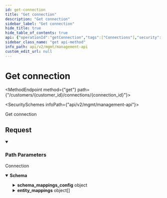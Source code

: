 ```yaml
---
id: get-connection
title: "Get connection"
description: "Get connection"
sidebar_label: "Get connection"
hide_title: true
hide_table_of_contents: true
api: {"operationId":"getConnection","tags":["Connections"],"security":[{"x-api-key":[]}],"responses":{"200":{"description":"Connection","content":{"application/json":{"schema":{"allOf":[{"type":"object","properties":{"id":{"type":"string","example":"e888cedf-e9d0-42c5-9485-2d72984faef2"},"application_id":{"type":"string","example":"d8ceb3ff-8b7f-4fa7-b8de-849292f6ca69"},"customer_id":{"type":"string","example":"my-customer-1"},"provider_id":{"type":"string","example":"677fcfca-cf89-4387-a189-71c885be67bc"},"provider_name":{"type":"string","enum":["hubspot","salesforce","pipedrive","zendesk_sell","ms_dynamics_365_sales","zoho_crm","capsule","outreach","gong","apollo","salesloft","intercom","linear","clearbit","6sense","marketo","salesforce_marketing_cloud_account_engagement","slack"],"example":"hubspot","title":"provider_name"},"category":{"type":"string","enum":["crm","engagement","enrichment","marketing_automation","no_category"],"example":"crm","title":"category"},"instance_url":{"type":"string","example":"https://app.hubspot.com/contacts/123456","description":"Instance URL for the connected customer."},"schema_mappings_config":{"description":"This is for field mappings when you data model using [Objects](https://docs.supaglue.com/platform/objects/overview#schemas). The field mappings here are set by your customers using the [Field Mappings API](https://docs.supaglue.com/api/v2/mgmt/update-object-field-mappings).","type":"object","properties":{"common_objects":{"type":"array","items":{"type":"object","properties":{"object":{"type":"string","example":"Contact__c"},"field_mappings":{"type":"array","items":{"type":"object","properties":{"schema_field":{"type":"string","example":"apolla_first_name"},"mapped_field":{"type":"string","example":"FirstName"}},"required":["schema_field"],"title":"object_field_mapping"}}},"required":["object","field_mappings"]}},"standard_objects":{"type":"array","items":{"type":"object","properties":{"object":{"type":"string","example":"Contact"},"field_mappings":{"type":"array","items":{"type":"object","properties":{"schema_field":{"type":"string","example":"apolla_first_name"},"mapped_field":{"type":"string","example":"FirstName"}},"required":["schema_field"],"title":"object_field_mapping"}}},"example":null,"required":["object","field_mappings"]}}}},"entity_mappings":{"type":"array","description":"This is for object/field mappings when you data model using [Entities](https://docs.supaglue.com/platform/entities/overview#entity-mapping). The object/field mappings here are set by your customers using the [Entity Mappings API](https://docs.supaglue.com/api/v2/mgmt/upsert-entity-mapping).","items":{"type":"object","properties":{"entity_id":{"type":"string"},"object":{"type":"object","properties":{"type":{"type":"string","enum":["standard","custom"]},"name":{"type":"string"}},"required":["type","name"],"title":"standard_or_custom_object"},"field_mappings":{"type":"array","items":{"type":"object","properties":{"entity_field":{"type":"string","description":"The name of the field in your application.","example":"apolla_first_name"},"mapped_field":{"type":"string","description":"The name of the field in your customer's third-party Provider tool (e.g. Salesforce).","example":"FirstName"}},"required":["entity_field","mapped_field"],"title":"entity_field_mapping"}}},"required":["entity_id"],"title":"connection_entity_mapping"},"example":[]}},"required":["id","application_id","customer_id","provider_id","provider_name","category","instance_url"],"title":"connection"},{"type":"object","properties":{"user_id":{"type":"string","description":"The id of the user associated with this connection. This is sometimes also known as the owner."}}}]}}}}},"description":"Get connection","parameters":[{"name":"customer_id","in":"path","required":true,"schema":{"type":"string"}},{"name":"connection_id","in":"path","required":true,"schema":{"type":"string"}}],"method":"get","path":"/customers/{customer_id}/connections/{connection_id}","servers":[{"url":"https://api.supaglue.io/mgmt/v2","description":"Supaglue API"}],"securitySchemes":{"x-api-key":{"type":"apiKey","name":"x-api-key","in":"header","description":"API key to allow developers to access the API"}},"info":{"version":"0.15.0","title":"Management API","contact":{"name":"Supaglue","email":"docs@supaglue.com","url":"https://supaglue.com"},"description":"#### Introduction\n\nWelcome to the Management API documentation. You can use this API to manage customer integrations and connections.\n\n[![Run in Postman](https://run.pstmn.io/button.svg)](https://www.postman.com/supaglue/workspace/supaglue-public/overview)\n\n#### Base API URL\n\n```\nhttps://api.supaglue.io/mgmt/v2\n```\n"},"postman":{"name":"Get connection","description":{"type":"text/plain"},"url":{"path":["customers",":customer_id","connections",":connection_id"],"host":["{{baseUrl}}"],"query":[],"variable":[{"disabled":false,"description":{"content":"(Required) ","type":"text/plain"},"type":"any","value":"","key":"customer_id"},{"disabled":false,"description":{"content":"(Required) ","type":"text/plain"},"type":"any","value":"","key":"connection_id"}]},"header":[{"key":"Accept","value":"application/json"}],"method":"GET","auth":{"type":"apikey","apikey":[{"type":"any","value":"x-api-key","key":"key"},{"type":"any","value":"<API Key>","key":"value"},{"type":"any","value":"header","key":"in"}]}}}
sidebar_class_name: "get api-method"
info_path: api/v2/mgmt/management-api
custom_edit_url: null
---
```



<h1 className={"openapi__heading"}>Get connection</h1>

<MethodEndpoint method={"get"} path={"/customers/{customer_id}/connections/{connection_id}"}></MethodEndpoint>

<SecuritySchemes infoPath={"api/v2/mgmt/management-api"}></SecuritySchemes>



Get connection

## Request

<details style={{"marginBottom":"1rem"}} className={"openapi-markdown__details"} data-collapsed={false} open={true}><summary style={{}}><h3 className={"openapi-markdown__details-summary-header-params"}>Path Parameters</h3></summary><div><ul><ParamsItem className={"paramsItem"} param={{"name":"customer_id","in":"path","required":true,"schema":{"type":"string"}}}></ParamsItem><ParamsItem className={"paramsItem"} param={{"name":"connection_id","in":"path","required":true,"schema":{"type":"string"}}}></ParamsItem></ul></div></details><div><div><ApiTabs><TabItem label={"200"} value={"200"}><div>

Connection

</div><div><MimeTabs className={"openapi-tabs__mime"} schemaType={"response"}><TabItem label={"application/json"} value={"application/json"}><SchemaTabs className={"openapi-tabs__schema"}><TabItem label={"Schema"} value={"Schema"}><details style={{}} className={"openapi-markdown__details response"} data-collapsed={false} open={true}><summary style={{}} className={"openapi-markdown__details-summary-response"}><strong>Schema</strong></summary><div style={{"textAlign":"left","marginLeft":"1rem"}}></div><ul style={{"marginLeft":"1rem"}}><SchemaItem collapsible={false} name={"id"} required={true} schemaName={"string"} qualifierMessage={undefined} schema={{"type":"string","example":"e888cedf-e9d0-42c5-9485-2d72984faef2"}}></SchemaItem><SchemaItem collapsible={false} name={"application_id"} required={true} schemaName={"string"} qualifierMessage={undefined} schema={{"type":"string","example":"d8ceb3ff-8b7f-4fa7-b8de-849292f6ca69"}}></SchemaItem><SchemaItem collapsible={false} name={"customer_id"} required={true} schemaName={"string"} qualifierMessage={undefined} schema={{"type":"string","example":"my-customer-1"}}></SchemaItem><SchemaItem collapsible={false} name={"provider_id"} required={true} schemaName={"string"} qualifierMessage={undefined} schema={{"type":"string","example":"677fcfca-cf89-4387-a189-71c885be67bc"}}></SchemaItem><SchemaItem collapsible={false} name={"provider_name"} required={true} schemaName={"provider_name"} qualifierMessage={"**Possible values:** [`hubspot`, `salesforce`, `pipedrive`, `zendesk_sell`, `ms_dynamics_365_sales`, `zoho_crm`, `capsule`, `outreach`, `gong`, `apollo`, `salesloft`, `intercom`, `linear`, `clearbit`, `6sense`, `marketo`, `salesforce_marketing_cloud_account_engagement`, `slack`]"} schema={{"type":"string","enum":["hubspot","salesforce","pipedrive","zendesk_sell","ms_dynamics_365_sales","zoho_crm","capsule","outreach","gong","apollo","salesloft","intercom","linear","clearbit","6sense","marketo","salesforce_marketing_cloud_account_engagement","slack"],"example":"hubspot","title":"provider_name"}}></SchemaItem><SchemaItem collapsible={false} name={"category"} required={true} schemaName={"category"} qualifierMessage={"**Possible values:** [`crm`, `engagement`, `enrichment`, `marketing_automation`, `no_category`]"} schema={{"type":"string","enum":["crm","engagement","enrichment","marketing_automation","no_category"],"example":"crm","title":"category"}}></SchemaItem><SchemaItem collapsible={false} name={"instance_url"} required={true} schemaName={"string"} qualifierMessage={undefined} schema={{"type":"string","example":"https://app.hubspot.com/contacts/123456","description":"Instance URL for the connected customer."}}></SchemaItem><SchemaItem collapsible={true} className={"schemaItem"}><details style={{}} className={"openapi-markdown__details"}><summary style={{}}><span className={"openapi-schema__container"}><strong className={"openapi-schema__property"}>schema_mappings_config</strong><span className={"openapi-schema__name"}> object</span></span></summary><div style={{"marginLeft":"1rem"}}><div style={{"marginTop":".5rem","marginBottom":".5rem"}}>

This is for field mappings when you data model using [Objects](https://docs.supaglue.com/platform/objects/overview#schemas). The field mappings here are set by your customers using the [Field Mappings API](https://docs.supaglue.com/api/v2/mgmt/update-object-field-mappings).

</div><SchemaItem collapsible={true} className={"schemaItem"}><details style={{}} className={"openapi-markdown__details"}><summary style={{}}><span className={"openapi-schema__container"}><strong className={"openapi-schema__property"}>common_objects</strong><span className={"openapi-schema__name"}> object[]</span></span></summary><div style={{"marginLeft":"1rem"}}><li><div style={{"fontSize":"var(--ifm-code-font-size)","opacity":"0.6","marginLeft":"-.5rem","paddingBottom":".5rem"}}>Array [</div></li><SchemaItem collapsible={false} name={"object"} required={true} schemaName={"string"} qualifierMessage={undefined} schema={{"type":"string","example":"Contact__c"}}></SchemaItem><SchemaItem collapsible={true} className={"schemaItem"}><details style={{}} className={"openapi-markdown__details"}><summary style={{}}><span className={"openapi-schema__container"}><strong className={"openapi-schema__property"}>field_mappings</strong><span className={"openapi-schema__name"}> object[]</span><span className={"openapi-schema__divider"}></span><span className={"openapi-schema__required"}>required</span></span></summary><div style={{"marginLeft":"1rem"}}><li><div style={{"fontSize":"var(--ifm-code-font-size)","opacity":"0.6","marginLeft":"-.5rem","paddingBottom":".5rem"}}>Array [</div></li><SchemaItem collapsible={false} name={"schema_field"} required={true} schemaName={"string"} qualifierMessage={undefined} schema={{"type":"string","example":"apolla_first_name"}}></SchemaItem><SchemaItem collapsible={false} name={"mapped_field"} required={false} schemaName={"string"} qualifierMessage={undefined} schema={{"type":"string","example":"FirstName"}}></SchemaItem><li><div style={{"fontSize":"var(--ifm-code-font-size)","opacity":"0.6","marginLeft":"-.5rem"}}>]</div></li></div></details></SchemaItem><li><div style={{"fontSize":"var(--ifm-code-font-size)","opacity":"0.6","marginLeft":"-.5rem"}}>]</div></li></div></details></SchemaItem><SchemaItem collapsible={true} className={"schemaItem"}><details style={{}} className={"openapi-markdown__details"}><summary style={{}}><span className={"openapi-schema__container"}><strong className={"openapi-schema__property"}>standard_objects</strong><span className={"openapi-schema__name"}> object[]</span></span></summary><div style={{"marginLeft":"1rem"}}><li><div style={{"fontSize":"var(--ifm-code-font-size)","opacity":"0.6","marginLeft":"-.5rem","paddingBottom":".5rem"}}>Array [</div></li><SchemaItem collapsible={false} name={"object"} required={true} schemaName={"string"} qualifierMessage={undefined} schema={{"type":"string","example":"Contact"}}></SchemaItem><SchemaItem collapsible={true} className={"schemaItem"}><details style={{}} className={"openapi-markdown__details"}><summary style={{}}><span className={"openapi-schema__container"}><strong className={"openapi-schema__property"}>field_mappings</strong><span className={"openapi-schema__name"}> object[]</span><span className={"openapi-schema__divider"}></span><span className={"openapi-schema__required"}>required</span></span></summary><div style={{"marginLeft":"1rem"}}><li><div style={{"fontSize":"var(--ifm-code-font-size)","opacity":"0.6","marginLeft":"-.5rem","paddingBottom":".5rem"}}>Array [</div></li><SchemaItem collapsible={false} name={"schema_field"} required={true} schemaName={"string"} qualifierMessage={undefined} schema={{"type":"string","example":"apolla_first_name"}}></SchemaItem><SchemaItem collapsible={false} name={"mapped_field"} required={false} schemaName={"string"} qualifierMessage={undefined} schema={{"type":"string","example":"FirstName"}}></SchemaItem><li><div style={{"fontSize":"var(--ifm-code-font-size)","opacity":"0.6","marginLeft":"-.5rem"}}>]</div></li></div></details></SchemaItem><li><div style={{"fontSize":"var(--ifm-code-font-size)","opacity":"0.6","marginLeft":"-.5rem"}}>]</div></li></div></details></SchemaItem></div></details></SchemaItem><SchemaItem collapsible={true} className={"schemaItem"}><details style={{}} className={"openapi-markdown__details"}><summary style={{}}><span className={"openapi-schema__container"}><strong className={"openapi-schema__property"}>entity_mappings</strong><span className={"openapi-schema__name"}> object[]</span></span></summary><div style={{"marginLeft":"1rem"}}><div style={{"marginTop":".5rem","marginBottom":".5rem"}}>

This is for object/field mappings when you data model using [Entities](https://docs.supaglue.com/platform/entities/overview#entity-mapping). The object/field mappings here are set by your customers using the [Entity Mappings API](https://docs.supaglue.com/api/v2/mgmt/upsert-entity-mapping).

</div><li><div style={{"fontSize":"var(--ifm-code-font-size)","opacity":"0.6","marginLeft":"-.5rem","paddingBottom":".5rem"}}>Array [</div></li><SchemaItem collapsible={false} name={"entity_id"} required={true} schemaName={"string"} qualifierMessage={undefined} schema={{"type":"string"}}></SchemaItem><SchemaItem collapsible={true} className={"schemaItem"}><details style={{}} className={"openapi-markdown__details"}><summary style={{}}><span className={"openapi-schema__container"}><strong className={"openapi-schema__property"}>object</strong><span className={"openapi-schema__name"}> object</span></span></summary><div style={{"marginLeft":"1rem"}}><SchemaItem collapsible={false} name={"type"} required={true} schemaName={"string"} qualifierMessage={"**Possible values:** [`standard`, `custom`]"} schema={{"type":"string","enum":["standard","custom"]}}></SchemaItem><SchemaItem collapsible={false} name={"name"} required={true} schemaName={"string"} qualifierMessage={undefined} schema={{"type":"string"}}></SchemaItem></div></details></SchemaItem><SchemaItem collapsible={true} className={"schemaItem"}><details style={{}} className={"openapi-markdown__details"}><summary style={{}}><span className={"openapi-schema__container"}><strong className={"openapi-schema__property"}>field_mappings</strong><span className={"openapi-schema__name"}> object[]</span></span></summary><div style={{"marginLeft":"1rem"}}><li><div style={{"fontSize":"var(--ifm-code-font-size)","opacity":"0.6","marginLeft":"-.5rem","paddingBottom":".5rem"}}>Array [</div></li><SchemaItem collapsible={false} name={"entity_field"} required={true} schemaName={"string"} qualifierMessage={undefined} schema={{"type":"string","description":"The name of the field in your application.","example":"apolla_first_name"}}></SchemaItem><SchemaItem collapsible={false} name={"mapped_field"} required={true} schemaName={"string"} qualifierMessage={undefined} schema={{"type":"string","description":"The name of the field in your customer's third-party Provider tool (e.g. Salesforce).","example":"FirstName"}}></SchemaItem><li><div style={{"fontSize":"var(--ifm-code-font-size)","opacity":"0.6","marginLeft":"-.5rem"}}>]</div></li></div></details></SchemaItem><li><div style={{"fontSize":"var(--ifm-code-font-size)","opacity":"0.6","marginLeft":"-.5rem"}}>]</div></li></div></details></SchemaItem><SchemaItem collapsible={false} name={"user_id"} required={false} schemaName={"string"} qualifierMessage={undefined} schema={{"type":"string","description":"The id of the user associated with this connection. This is sometimes also known as the owner."}}></SchemaItem></ul></details></TabItem><TabItem label={"Example (from schema)"} value={"Example (from schema)"}><ResponseSamples responseExample={"{\n  \"id\": \"e888cedf-e9d0-42c5-9485-2d72984faef2\",\n  \"application_id\": \"d8ceb3ff-8b7f-4fa7-b8de-849292f6ca69\",\n  \"customer_id\": \"my-customer-1\",\n  \"provider_id\": \"677fcfca-cf89-4387-a189-71c885be67bc\",\n  \"provider_name\": \"hubspot\",\n  \"category\": \"crm\",\n  \"instance_url\": \"https://app.hubspot.com/contacts/123456\",\n  \"schema_mappings_config\": {\n    \"common_objects\": [\n      {\n        \"object\": \"Contact__c\",\n        \"field_mappings\": [\n          {\n            \"schema_field\": \"apolla_first_name\",\n            \"mapped_field\": \"FirstName\"\n          }\n        ]\n      }\n    ],\n    \"standard_objects\": [\n      null\n    ]\n  },\n  \"entity_mappings\": [],\n  \"user_id\": \"string\"\n}"} language={"json"}></ResponseSamples></TabItem></SchemaTabs></TabItem></MimeTabs></div></TabItem></ApiTabs></div></div>
      
